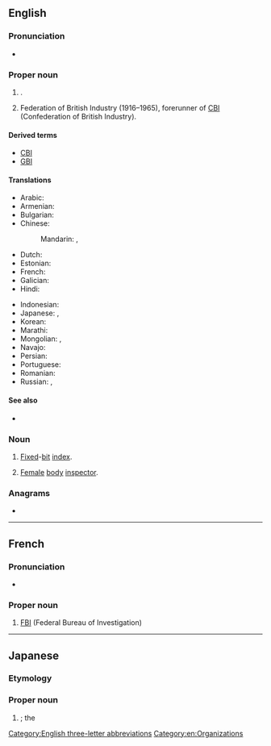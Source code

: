 ==English==

===Pronunciation===
* {{IPA|/ˈɛf.biː.aɪ/|lang=en}}

===Proper noun===
{{en-proper noun}}

# {{lb|en|US}} {{initialism of|lang=en|[[federal|Federal]] [[bureau|Bureau]] [[of]] [[investigation|Investigation]]}}.
# {{lb|en|British}} Federation of British Industry (1916–1965), forerunner of [[CBI]] (Confederation of British Industry).

====Derived terms====
{{sense|Federal Bureau of Investigation}}
* [[CBI]] {{gloss|California Bureau of Investigation}}
* [[GBI]] {{gloss|Georgia Bureau of Investigation}}

====Translations====
{{trans-top|Federal Bureau of Investigation}}
* Arabic: {{t|ar|إِف بِي أَي|m|tr=ʾef bī ʾay}}
* Armenian: {{t|hy|ՀԴԲ}}
* Bulgarian: {{t|bg|ФБР|n}}
* Chinese:
*: Mandarin: {{t+|cmn|聯邦調查局}}, {{t+|cmn|联邦调查局|tr=liánbāng diàochájú}}
* Dutch: {{t+|nl|FBI|m}}
* Estonian: {{t|et|Föderaalne Juurdlusbüroo}}
* French: {{t+|fr|FBI|m}}
* Galician: {{t|gl|FBI|m}}
* Hindi: {{t|hi|एफ़ बी आई|sc=Deva}}
{{trans-mid}}
* Indonesian: {{t|id|FBI}}
* Japanese: {{t|ja|エフ・ビー・アイ|tr=efu-bī-ai}}, {{t|ja|連邦捜査局|tr=れんぽうそうさきょく, renpō sōsakyoku|sc=Jpan}}
* Korean: {{t|ko|연방수사국|sc=Kore}}
* Marathi: {{t|mr|एफ्.बी.आय्.|sc=Deva}}
* Mongolian: {{t|mn|ХМТ|sc=Cyrl}}, {{t|mn|Холбооны мөрдөх товчоо|sc=Cyrl}}
* Navajo: {{t|nv|Wááshindoon bisiláo nidaʼałkaahígíí}}
* Persian: {{t|fa|اف‌بی‌آی|tr=ef-bi-ây|sc=fa-Arab}}
* Portuguese: {{t+|pt|FBI|m}}
* Romanian: {{t|ro|FBI}}
* Russian: {{t+|ru|ФБР|n}}, {{t|ru|Федера́льное бюро́ рассле́дований|n}}
{{trans-bottom}}

====See also====
* {{pedia|Federal Bureau of Investigation}}

===Noun===
{{en-noun|?}}

# [[fixed|Fixed]]-[[bit]] [[index]].
# {{lb|en|US|humorous}} [[female|Female]] [[body]] [[inspector]].

===Anagrams===
* {{anagrams|en|BFI|FIB|IBF|fib}}

[[Category:English three-letter abbreviations]]
[[Category:en:Organizations]]

----

==French==

===Pronunciation===
* {{IPA|/ˈɛf bi aj/|lang=fr}}

===Proper noun===
{{fr-proper noun|g=m}}

# [[FBI]] (Federal Bureau of Investigation)

----

==Japanese==

===Etymology===
{{bor|ja|en|FBI|sort=えふびいあい}}

===Proper noun===
{{ja-pos|proper|エフビーアイ}}

# {{synof|lang=ja|連邦捜査局|tr=Renpō Sōsakyoku||[[Federal Bureau of Investigation]]}}; the {{l|en|FBI}}

{{topics|ja|Organizations|United States of America|sort=えふびいあい}}